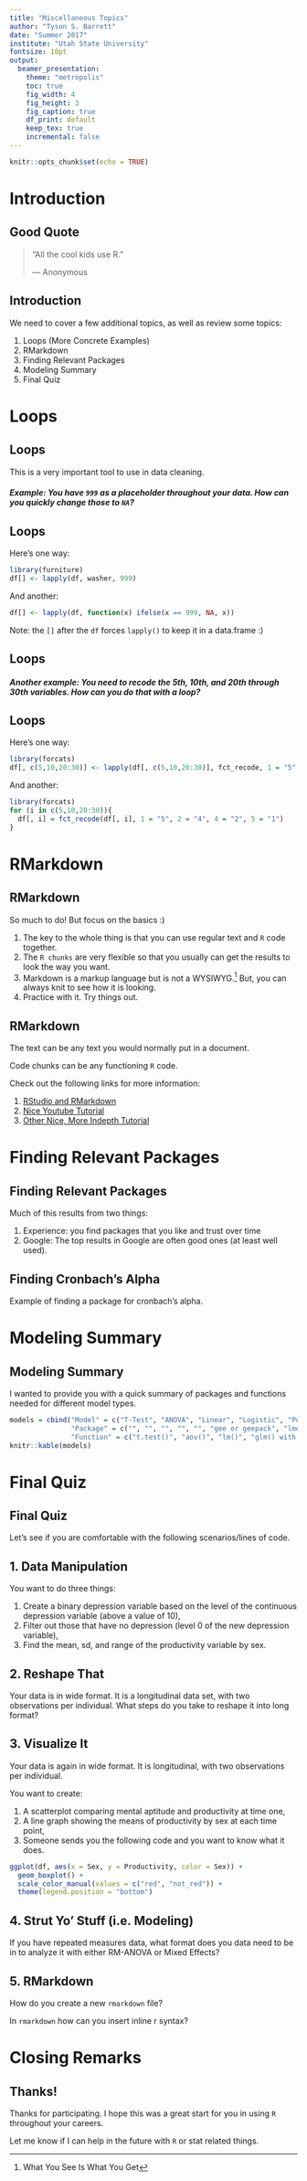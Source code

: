 ```yaml
---
title: "Miscellaneous Topics"
author: "Tyson S. Barrett"
date: "Summer 2017"
institute: "Utah State University"
fontsize: 10pt
output:
  beamer_presentation:
    theme: "metropolis"
    toc: true
    fig_width: 4
    fig_height: 3
    fig_caption: true
    df_print: default
    keep_tex: true
    incremental: false
---
```


```r
knitr::opts_chunk$set(echo = TRUE)
```

# Introduction
## Good Quote

> "All the cool kids use R."
>
> --- Anonymous

## Introduction
We need to cover a few additional topics, as well as review some topics:

1. Loops (More Concrete Examples)
2. RMarkdown
3. Finding Relevant Packages
4. Modeling Summary
5. Final Quiz

# Loops
## Loops

This is a very important tool to use in data cleaning.

\vspace{25pt}

##### Example: You have `999` as a placeholder throughout your data. How can you quickly change those to `NA`?

## Loops
Here's one way:
```r
library(furniture)
df[] <- lapply(df, washer, 999)
```

And another:
```r
df[] <- lapply(df, function(x) ifelse(x == 999, NA, x))
```

\vspace{20pt}

Note: the `[]` after the `df` forces `lapply()` to keep it in a data.frame :)

## Loops
##### Another example: You need to recode the 5th, 10th, and 20th through 30th variables. How can you do that with a loop?

## Loops
Here's one way:
```r
library(forcats)
df[, c(5,10,20:30)] <- lapply(df[, c(5,10,20:30)], fct_recode, 1 = "5", 2 = "4", 4 = "2", 5 = "1")
```

And another:
```r
library(forcats)
for (i in c(5,10,20:30)){
  df[, i] = fct_recode(df[, i], 1 = "5", 2 = "4", 4 = "2", 5 = "1")
}
```

# RMarkdown
## RMarkdown

So much to do! But focus on the basics :)

1. The key to the whole thing is that you can use regular text and `R` code together.
2. The `R chunks` are very flexible so that you usually can get the results to look the way you want.
3. Markdown is a markup language but is not a WYSIWYG.[^1] But, you can always knit to see how it is looking.
4. Practice with it. Try things out.

[^1]: What You See Is What You Get

## RMarkdown
The text can be any text you would normally put in a document.

Code chunks can be any functioning `R` code.

Check out the following links for more information: 

1. [RStudio and RMarkdown](http://rmarkdown.rstudio.com/lesson-1.html)
2. [Nice Youtube Tutorial](https://www.youtube.com/watch?v=DNS7i2m4sB0)
3. [Other Nice, More Indepth Tutorial](https://www.youtube.com/watch?v=cWJzjHh_3kk)

# Finding Relevant Packages
## Finding Relevant Packages

Much of this results from two things:

1. Experience: you find packages that you like and trust over time
2. Google: The top results in Google are often good ones (at least well used).

## Finding Cronbach's Alpha

Example of finding a package for cronbach's alpha.

# Modeling Summary
## Modeling Summary

I wanted to provide you with a quick summary of packages and functions needed for different model types. 

```r
models = cbind("Model" = c("T-Test", "ANOVA", "Linear", "Logistic", "Poisson", "GEE", "Mixed Effects (MLM)", "SEM"),
               "Package" = c("", "", "", "", "", "gee or geepack", "lme4", "lavaan"),
               "Function" = c("t.test()", "aov()", "lm()", "glm() with 'binomial'", "glm() with 'poisson'", "gee() or geeglm()", "lmer()", "sem() or cfa()"))
knitr::kable(models)
```



# Final Quiz
## Final Quiz

Let's see if you are comfortable with the following scenarios/lines of code.

## 1. Data Manipulation

You want to do three things:

1. Create a binary depression variable based on the level of the continuous depression variable (above a value of 10),
2. Filter out those that have no depression (level 0 of the new depression variable),
3. Find the mean, sd, and range of the productivity variable by sex.

## 2. Reshape That

Your data is in wide format. It is a longitudinal data set, with two observations per individual. What steps do you take to reshape it into long format?

## 3. Visualize It

Your data is again in wide format. It is longitudinal, with two observations per individual.

You want to create:

1. A scatterplot comparing mental aptitude and productivity at time one,
2. A line graph showing the means of productivity by sex at each time point,
3. Someone sends you the following code and you want to know what it does.

```r
ggplot(df, aes(x = Sex, y = Productivity, color = Sex)) +
  geom_boxplot() +
  scale_color_manual(values = c("red", "not_red")) +
  theme(legend.position = "bottom")
```


## 4. Strut Yo' Stuff (i.e. Modeling)

If you have repeated measures data, what format does you data need to be in to analyze it with either RM-ANOVA or Mixed Effects?

## 5. RMarkdown

How do you create a new `rmarkdown` file?

In `rmarkdown` how can you insert inline r syntax?


# Closing Remarks
## Thanks!

Thanks for participating. I hope this was a great start for you in using `R` throughout your careers. 

Let me know if I can help in the future with `R` or stat related things.


